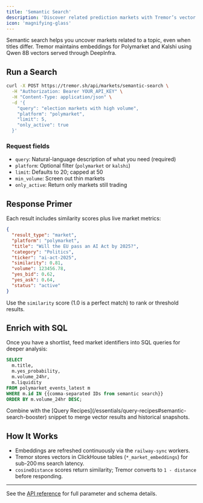 ```yaml
---
title: 'Semantic Search'
description: 'Discover related prediction markets with Tremor’s vector embeddings'
icon: 'magnifying-glass'
---
```


Semantic search helps you uncover markets related to a topic, even when titles differ. Tremor maintains embeddings for Polymarket and Kalshi using Qwen 8B vectors served through DeepInfra.

## Run a Search

```bash
curl -X POST https://tremor.sh/api/markets/semantic-search \
  -H "Authorization: Bearer YOUR_API_KEY" \
  -H "Content-Type: application/json" \
  -d '{
    "query": "election markets with high volume",
    "platform": "polymarket",
    "limit": 5,
    "only_active": true
  }'
```

### Request fields

- `query`: Natural-language description of what you need (required)  
- `platform`: Optional filter (`polymarket` or `kalshi`)  
- `limit`: Defaults to 20; capped at 50  
- `min_volume`: Screen out thin markets  
- `only_active`: Return only markets still trading

## Response Primer

Each result includes similarity scores plus live market metrics:

```json
{
  "result_type": "market",
  "platform": "polymarket",
  "title": "Will the EU pass an AI Act by 2025?",
  "category": "Politics",
  "ticker": "ai-act-2025",
  "similarity": 0.81,
  "volume": 123456.78,
  "yes_bid": 0.62,
  "yes_ask": 0.64,
  "status": "active"
}
```

Use the `similarity` score (1.0 is a perfect match) to rank or threshold results.

## Enrich with SQL

Once you have a shortlist, feed market identifiers into SQL queries for deeper analysis:

```sql
SELECT
  m.title,
  m.yes_probability,
  m.volume_24hr,
  m.liquidity
FROM polymarket_events_latest m
WHERE m.id IN {{comma-separated IDs from semantic search}}
ORDER BY m.volume_24hr DESC;
```

<Tip>
Combine with the [Query Recipes](/essentials/query-recipes#semantic-search-booster) snippet to merge vector results and historical snapshots.
</Tip>

## How It Works

- Embeddings are refreshed continuously via the `railway-sync` workers.  
- Tremor stores vectors in ClickHouse tables (`*_market_embeddings`) for sub-200 ms search latency.  
- `cosineDistance` scores return similarity; Tremor converts to `1 - distance` before responding.

---

See the [API reference](/api-reference/endpoint/semantic-search) for full parameter and schema details.
